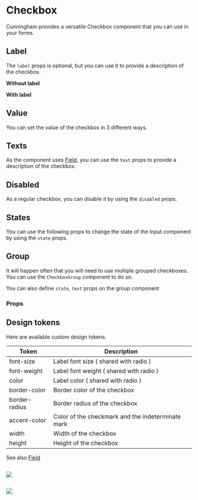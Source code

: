 
<Meta of={Stories}/>

# Checkbox

Cunningham provides a versatile Checkbox component that you can use in your forms.

<Canvas>
  <Story id="components-forms-checkbox--group"/>
</Canvas>

## Label

The `label` props is optional, but you can use it to provide a description of the checkbox.

**Without label**

<Canvas sourceState="shown">
  <Story id="components-forms-checkbox--default"/>
</Canvas>

**With label**

<Canvas sourceState="shown">
  <Story id="components-forms-checkbox--with-label"/>
</Canvas>

## Value

You can set the value of the checkbox in 3 different ways.

<Canvas sourceState="shown">
  <Story id="components-forms-checkbox--default"/>
  <Story id="components-forms-checkbox--indeterminate"/>
  <Story id="components-forms-checkbox--checked"/>
</Canvas>

## Texts

As the component uses [Field](?path=/story/components-forms-field-doc--page), you can use the `text` props to provide a description of the checkbox.

<Canvas sourceState="shown">
  <Story id="components-forms-checkbox--with-texts"/>
</Canvas>

## Disabled

As a regular checkbox, you can disable it by using the `disabled` props.

<Canvas sourceState="shown">
  <Story id="components-forms-checkbox--disabled"/>
</Canvas>

## States

You can use the following props to change the state of the Input component by using the `state` props.

<Canvas sourceState="shown">
  <Story id="components-forms-checkbox--with-texts"/>
</Canvas>

<Canvas sourceState="shown">
  <Story id="components-forms-checkbox--success"/>
</Canvas>

<Canvas sourceState="shown">
  <Story id="components-forms-checkbox--error"/>
</Canvas>

## Group

It will happen often that you will need to use multiple grouped checkboxes. You can use the `CheckboxGroup` component to do so.

<Canvas sourceState="shown">
  <Story id="components-forms-checkbox--group"/>
</Canvas>

You can also define `state`, `text` props on the group component

<Canvas sourceState="shown">
  <Story id="components-forms-checkbox--group-error"/>
  <Story id="components-forms-checkbox--group-success"/>
</Canvas>

### Props

<ArgTypes of={Checkbox} />

## Design tokens

Here are available custom design tokens.

| Token        	| Description                 	|
|---------------	|-----------------------------	|
| font-size        	| Label font size ( shared with radio )       	|
| font-weight 	| Label font weight ( shared with radio )	|
| color   	| Label color ( shared with radio ) 	|
| border-color   	| Border color of the checkbox    	|
| border-radius     	| Border radius of the checkbox      	|
| accent-color     	| Color of the checkmark and the indeterminate mark      	|
| width     	| Width of the checkbox      	|
| height     	| Height of the checkbox      	|

See also [Field](?path=/story/components-forms-field-doc--page)

##

<img src="components/Forms/Checkbox/resources/dd_1.svg"/>

##

<img src="components/Forms/Checkbox/resources/dd_2.svg"/>